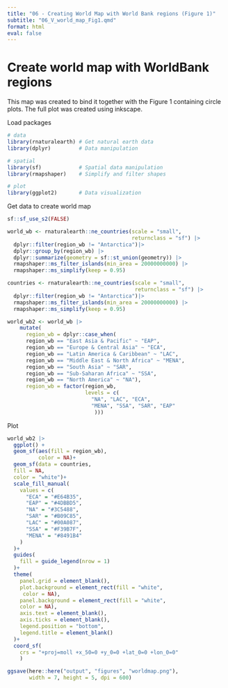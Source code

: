 ```yaml
---
title: "06 - Creating World Map with World Bank regions (Figure 1)"
subtitle: "06_V_world_map_Fig1.qmd"
format: html
eval: false
---
```


# Create world map with WorldBank regions

:::callout-note
This map was created to bind it together with the Figure 1 containing circle plots.
    The full plot was created using inkscape.
:::

Load packages

```r
# data
library(rnaturalearth) # Get natural earth data
library(dplyr)         # Data manipulation

# spatial
library(sf)            # Spatial data manipulation
library(rmapshaper)    # Simplify and filter shapes

# plot
library(ggplot2)       # Data visualization
```

Get data to create world map

```r
sf::sf_use_s2(FALSE)

world_wb <- rnaturalearth::ne_countries(scale = "small",
                                        returnclass = "sf") |>
  dplyr::filter(region_wb != "Antarctica")|>
  dplyr::group_by(region_wb) |>
  dplyr::summarize(geometry = sf::st_union(geometry)) |>
  rmapshaper::ms_filter_islands(min_area = 20000000000) |>
  rmapshaper::ms_simplify(keep = 0.95)

countries <- rnaturalearth::ne_countries(scale = "small",
                                         returnclass = "sf") |>
  dplyr::filter(region_wb != "Antarctica")|>
  rmapshaper::ms_filter_islands(min_area = 20000000000) |>
  rmapshaper::ms_simplify(keep = 0.95)

world_wb2 <- world_wb |>
    mutate(
      region_wb = dplyr::case_when(
      region_wb == "East Asia & Pacific" ~ "EAP",
      region_wb == "Europe & Central Asia" ~ "ECA",
      region_wb == "Latin America & Caribbean" ~ "LAC",
      region_wb == "Middle East & North Africa" ~ "MENA",
      region_wb == "South Asia" ~ "SAR",
      region_wb == "Sub-Saharan Africa" ~ "SSA",
      region_wb == "North America" ~ "NA"),
      region_wb = factor(region_wb,
                         levels = c(
                           "NA", "LAC", "ECA",
                           "MENA", "SSA", "SAR", "EAP"
                            )))
```

Plot

```r
world_wb2 |> 
  ggplot() +
  geom_sf(aes(fill = region_wb),
          color = NA)+
  geom_sf(data = countries,
  fill = NA,
  color = "white")+
  scale_fill_manual(
    values = c(
      "ECA" = "#E64B35",
      "EAP" = "#4DBBD5",
      "NA" = "#3C5488",
      "SAR" = "#B09C85",
      "LAC" = "#00A087",
      "SSA" = "#F39B7F",
      "MENA" = "#8491B4"
    )
  )+
  guides(
    fill = guide_legend(nrow = 1)
  )+
  theme(
    panel.grid = element_blank(),
    plot.background = element_rect(fill = "white",
     color = NA),
    panel.background = element_rect(fill = "white",
    color = NA),
    axis.text = element_blank(),
    axis.ticks = element_blank(),
    legend.position = "bottom",
    legend.title = element_blank()
  )+
  coord_sf(
    crs = "+proj=moll +x_50=0 +y_0=0 +lat_0=0 +lon_0=0"
    )

ggsave(here::here("output", "figures", "worldmap.png"),
       width = 7, height = 5, dpi = 600)
```